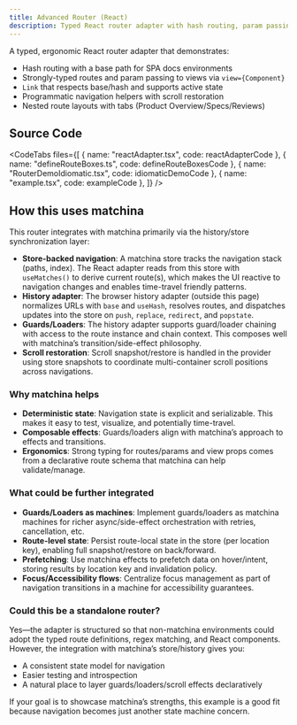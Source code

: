 ```yaml
---
title: Advanced Router (React)
description: Typed React router adapter with hash routing, param passing, nested layouts, and tabbed routes leveraging matchina store and history integration.
---
```



A typed, ergonomic React router adapter that demonstrates:

- Hash routing with a base path for SPA docs environments
- Strongly-typed routes and param passing to views via `view={Component}`
- `Link` that respects base/hash and supports active state
- Programmatic navigation helpers with scroll restoration
- Nested route layouts with tabs (Product Overview/Specs/Reviews)

<div className="not-content">
  <RouterAdvancedExample client:only="react" />
</div>

## Source Code

<CodeTabs
  files={[
    { name: "reactAdapter.tsx", code: reactAdapterCode },
    { name: "defineRouteBoxes.ts", code: defineRouteBoxesCode },
    { name: "RouterDemoIdiomatic.tsx", code: idiomaticDemoCode },
    { name: "example.tsx", code: exampleCode },
  ]}
/>

## How this uses matchina

This router integrates with matchina primarily via the history/store synchronization layer:

- **Store-backed navigation**: A matchina store tracks the navigation stack (paths, index). The React adapter reads from this store with `useMatches()` to derive current route(s), which makes the UI reactive to navigation changes and enables time-travel friendly patterns.
- **History adapter**: The browser history adapter (outside this page) normalizes URLs with `base` and `useHash`, resolves routes, and dispatches updates into the store on `push`, `replace`, `redirect`, and `popstate`.
- **Guards/Loaders**: The history adapter supports guard/loader chaining with access to the route instance and chain context. This composes well with matchina’s transition/side-effect philosophy.
- **Scroll restoration**: Scroll snapshot/restore is handled in the provider using store snapshots to coordinate multi-container scroll positions across navigations.

### Why matchina helps

- **Deterministic state**: Navigation state is explicit and serializable. This makes it easy to test, visualize, and potentially time-travel.
- **Composable effects**: Guards/loaders align with matchina’s approach to effects and transitions.
- **Ergonomics**: Strong typing for routes/params and view props comes from a declarative route schema that matchina can help validate/manage.

### What could be further integrated

- **Guards/Loaders as machines**: Implement guards/loaders as matchina machines for richer async/side-effect orchestration with retries, cancellation, etc.
- **Route-level state**: Persist route-local state in the store (per location key), enabling full snapshot/restore on back/forward.
- **Prefetching**: Use matchina effects to prefetch data on hover/intent, storing results by location key and invalidation policy.
- **Focus/Accessibility flows**: Centralize focus management as part of navigation transitions in a machine for accessibility guarantees.

### Could this be a standalone router?

Yes—the adapter is structured so that non-matchina environments could adopt the typed route definitions, regex matching, and React components. However, the integration with matchina’s store/history gives you:

- A consistent state model for navigation
- Easier testing and introspection
- A natural place to layer guards/loaders/scroll effects declaratively

If your goal is to showcase matchina’s strengths, this example is a good fit because navigation becomes just another state machine concern.

